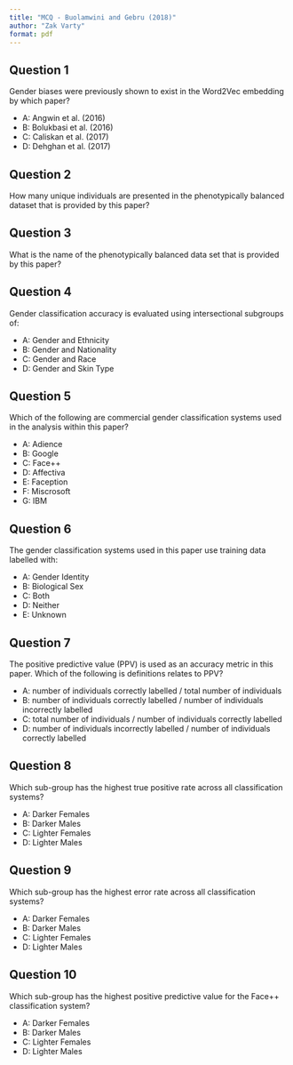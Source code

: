 ```yaml
---
title: "MCQ - Buolamwini and Gebru (2018)"
author: "Zak Varty"
format: pdf
---
```


## Question 1 

Gender biases were previously shown to exist in the Word2Vec embedding by which paper? 

- A: Angwin et al. (2016)
- B: Bolukbasi et al. (2016)
- C: Caliskan et al. (2017)
- D: Dehghan et al. (2017) 

## Question 2

How many unique individuals are presented in the phenotypically balanced dataset that is provided by this paper?




## Question 3

What is the name of the phenotypically balanced data set that is provided by this paper?




 
## Question 4 

Gender classification accuracy is evaluated using intersectional subgroups of:

- A: Gender and Ethnicity
- B: Gender and Nationality
- C: Gender and Race
- D: Gender and Skin Type

## Question 5 

Which of the following are commercial gender classification systems used in the analysis within this paper?

- A: Adience
- B: Google
- C: Face++
- D: Affectiva
- E: Faception
- F: Miscrosoft
- G: IBM

## Question 6 

The gender classification systems used in this paper use training data labelled with:

- A: Gender Identity
- B: Biological Sex
- C: Both
- D: Neither
- E: Unknown

## Question 7 

The positive predictive value (PPV) is used as an accuracy metric in this paper. Which of the following is definitions relates to PPV?

- A: number of individuals correctly labelled / total number of individuals
- B: number of individuals correctly labelled / number of individuals incorrectly labelled
- C: total number of individuals / number of individuals correctly labelled
- D: number of individuals incorrectly labelled / number of individuals correctly labelled


## Question 8 

Which sub-group has the highest true positive rate across all classification systems?

- A: Darker Females
- B: Darker Males
- C: Lighter Females
- D: Lighter Males

## Question 9

Which sub-group has the highest error rate across all classification systems? 

- A: Darker Females
- B: Darker Males
- C: Lighter Females
- D: Lighter Males

## Question 10

Which sub-group has the highest positive predictive value for the Face++ classification system? 

- A: Darker Females
- B: Darker Males
- C: Lighter Females
- D: Lighter Males

